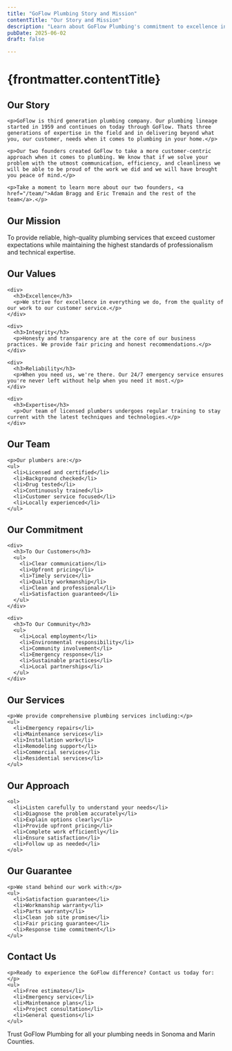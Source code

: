 ```yaml
---
title: "GoFlow Plumbing Story and Mission"
contentTitle: "Our Story and Mission"
description: "Learn about GoFlow Plumbing's commitment to excellence in Sonoma and Marin County. Professional plumbing services backed by years of experience."
pubDate: 2025-06-02
draft: false

---
```


# {frontmatter.contentTitle}

<section>
  <h2>Our Story</h2>

    <p>GoFlow is third generation plumbing company. Our plumbing lineage started in 1959 and continues on today through GoFlow. Thats three generations of expertise in the field and in delivering beyond what you, our customer, needs when it comes to plumbing in your home.</p>

    <p>Our two founders created GoFlow to take a more customer-centric approach when it comes to plumbing. We know that if we solve your problem with the utmost communication, efficiency, and cleanliness we will be able to be proud of the work we did and we will have brought you peace of mind.</p>

    <p>Take a moment to learn more about our two founders, <a href="/team/">Adam Bragg and Eric Tremain and the rest of the team</a>.</p>
  </section>

  <section>
    <h2>Our Mission</h2>
    <p>To provide reliable, high-quality plumbing services that exceed customer expectations while maintaining the highest standards of professionalism and technical expertise.</p>
  </section>

  <section>
    <h2>Our Values</h2>

    <div>
      <h3>Excellence</h3>
      <p>We strive for excellence in everything we do, from the quality of our work to our customer service.</p>
    </div>

    <div>
      <h3>Integrity</h3>
      <p>Honesty and transparency are at the core of our business practices. We provide fair pricing and honest recommendations.</p>
    </div>

    <div>
      <h3>Reliability</h3>
      <p>When you need us, we're there. Our 24/7 emergency service ensures you're never left without help when you need it most.</p>
    </div>

    <div>
      <h3>Expertise</h3>
      <p>Our team of licensed plumbers undergoes regular training to stay current with the latest techniques and technologies.</p>
    </div>
  </section>

  <section>
    <h2>Our Team</h2>

    <p>Our plumbers are:</p>
    <ul>
      <li>Licensed and certified</li>
      <li>Background checked</li>
      <li>Drug tested</li>
      <li>Continuously trained</li>
      <li>Customer service focused</li>
      <li>Locally experienced</li>
    </ul>
  </section>

  <section>
    <h2>Our Commitment</h2>

    <div>
      <h3>To Our Customers</h3>
      <ul>
        <li>Clear communication</li>
        <li>Upfront pricing</li>
        <li>Timely service</li>
        <li>Quality workmanship</li>
        <li>Clean and professional</li>
        <li>Satisfaction guaranteed</li>
      </ul>
    </div>

    <div>
      <h3>To Our Community</h3>
      <ul>
        <li>Local employment</li>
        <li>Environmental responsibility</li>
        <li>Community involvement</li>
        <li>Emergency response</li>
        <li>Sustainable practices</li>
        <li>Local partnerships</li>
      </ul>
    </div>
  </section>

  <section>
    <h2>Our Services</h2>

    <p>We provide comprehensive plumbing services including:</p>
    <ul>
      <li>Emergency repairs</li>
      <li>Maintenance services</li>
      <li>Installation work</li>
      <li>Remodeling support</li>
      <li>Commercial services</li>
      <li>Residential services</li>
    </ul>
  </section>

  <section>
    <h2>Our Approach</h2>

    <ol>
      <li>Listen carefully to understand your needs</li>
      <li>Diagnose the problem accurately</li>
      <li>Explain options clearly</li>
      <li>Provide upfront pricing</li>
      <li>Complete work efficiently</li>
      <li>Ensure satisfaction</li>
      <li>Follow up as needed</li>
    </ol>
  </section>

  <section>
    <h2>Our Guarantee</h2>

    <p>We stand behind our work with:</p>
    <ul>
      <li>Satisfaction guarantee</li>
      <li>Workmanship warranty</li>
      <li>Parts warranty</li>
      <li>Clean job site promise</li>
      <li>Fair pricing guarantee</li>
      <li>Response time commitment</li>
    </ul>
  </section>

  <section>
    <h2>Contact Us</h2>

    <p>Ready to experience the GoFlow difference? Contact us today for:</p>
    <ul>
      <li>Free estimates</li>
      <li>Emergency service</li>
      <li>Maintenance plans</li>
      <li>Project consultation</li>
      <li>General questions</li>
    </ul>
  </section>

Trust GoFlow Plumbing for all your plumbing needs in Sonoma and Marin Counties.
